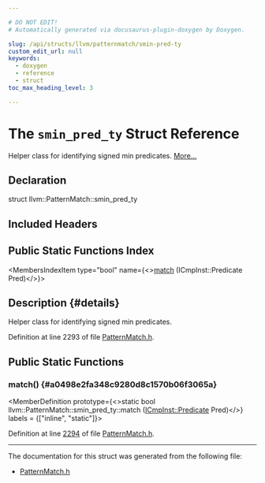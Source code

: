 ```yaml
---

# DO NOT EDIT!
# Automatically generated via docusaurus-plugin-doxygen by Doxygen.

slug: /api/structs/llvm/patternmatch/smin-pred-ty
custom_edit_url: null
keywords:
  - doxygen
  - reference
  - struct
toc_max_heading_level: 3

---
```





# The `smin_pred_ty` Struct Reference

<DoxygenPage pluginConfig={pluginConfig}>

Helper class for identifying signed min predicates. <a href="#details">More...</a>

## Declaration

<CodeBlock>struct llvm::PatternMatch::smin_pred_ty</CodeBlock>

## Included Headers

<IncludesList>
<IncludesListItem
  filePath="llvm/IR/PatternMatch.h"
  permalink="/docs/api/files/include/include/llvm/include/llvm/ir/patternmatch-h"
  isLocal="true" />
</IncludesList>

## Public Static Functions Index

<MembersIndex>

<MembersIndexItem
  type="bool"
  name={<><a href="#a0498e2fa348c9280d8c1570b06f3065a">match</a> (ICmpInst::Predicate Pred)</>}>
</MembersIndexItem>

</MembersIndex>

## Description {#details}

Helper class for identifying signed min predicates.

Definition at line 2293 of file <a href="/docs/api/files/include/include/llvm/include/llvm/ir/patternmatch-h">PatternMatch.h</a>.

<SectionDefinition>

## Public Static Functions

### match() {#a0498e2fa348c9280d8c1570b06f3065a}

<MemberDefinition
  prototype={<>static bool llvm::PatternMatch::smin&#95;pred&#95;ty::match (<a href="/docs/api/classes/llvm/cmpinst/#a2be3583dac92a031fa1458d4d992c78b">ICmpInst::Predicate</a> Pred)</>}
  labels = {["inline", "static"]}>

Definition at line <a href="/docs/api/files/include/include/llvm/include/llvm/ir/patternmatch-h/#l02294">2294</a> of file <a href="/docs/api/files/include/include/llvm/include/llvm/ir/patternmatch-h">PatternMatch.h</a>.
</MemberDefinition>

</SectionDefinition>

<hr/>

The documentation for this struct was generated from the following file:

<ul>
<li><a href="/docs/api/files/include/include/llvm/include/llvm/ir/patternmatch-h">PatternMatch.h</a></li>
</ul>

</DoxygenPage>
